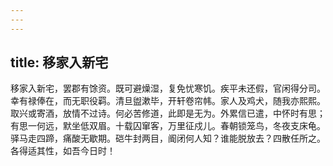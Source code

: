 ```yaml
---
---
---
```

title: 移家入新宅
---



移家入新宅，罢郡有馀资。既可避燥湿，复免忧寒饥。疾平未还假，官闲得分司。幸有禄俸在，而无职役羁。清旦盥漱毕，开轩卷帘帏。家人及鸡犬，随我亦熙熙。取兴或寄酒，放情不过诗。何必苦修道，此即是无为。外累信已遣，中怀时有思；有思一何远，默坐低双眉。十载囚窜客，万里征戍儿。春朝锁笼鸟，冬夜支床龟。驿马走四蹄，痛酸无歇期。硙牛封两目，阍闭何人知？谁能脱放去？四散任所之。各得适其性，如吾今日时！